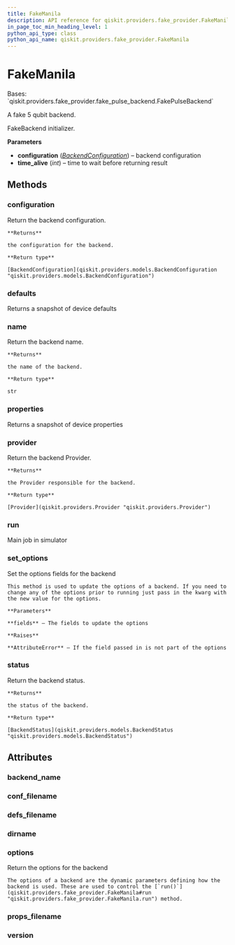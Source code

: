 ```yaml
---
title: FakeManila
description: API reference for qiskit.providers.fake_provider.FakeManila
in_page_toc_min_heading_level: 1
python_api_type: class
python_api_name: qiskit.providers.fake_provider.FakeManila
---
```


# FakeManila

<Class id="qiskit.providers.fake_provider.FakeManila" isDedicatedPage={true} github="https://github.com/qiskit/qiskit/tree/stable/0.23/qiskit/providers/fake_provider/backends/manila/fake_manila.py" signature="FakeManila" modifiers="class">
  Bases: `qiskit.providers.fake_provider.fake_pulse_backend.FakePulseBackend`

  A fake 5 qubit backend.

  FakeBackend initializer.

  **Parameters**

  *   **configuration** ([*BackendConfiguration*](qiskit.providers.models.BackendConfiguration "qiskit.providers.models.BackendConfiguration")) – backend configuration
  *   **time\_alive** (*int*) – time to wait before returning result

  ## Methods

  <span id="qiskit-providers-fake-provider-fakemanila-configuration" />

  ### configuration

  <Function id="qiskit.providers.fake_provider.FakeManila.configuration" signature="FakeManila.configuration()">
    Return the backend configuration.

    **Returns**

    the configuration for the backend.

    **Return type**

    [BackendConfiguration](qiskit.providers.models.BackendConfiguration "qiskit.providers.models.BackendConfiguration")
  </Function>

  <span id="qiskit-providers-fake-provider-fakemanila-defaults" />

  ### defaults

  <Function id="qiskit.providers.fake_provider.FakeManila.defaults" signature="FakeManila.defaults()">
    Returns a snapshot of device defaults
  </Function>

  <span id="qiskit-providers-fake-provider-fakemanila-name" />

  ### name

  <Function id="qiskit.providers.fake_provider.FakeManila.name" signature="FakeManila.name()">
    Return the backend name.

    **Returns**

    the name of the backend.

    **Return type**

    str
  </Function>

  <span id="qiskit-providers-fake-provider-fakemanila-properties" />

  ### properties

  <Function id="qiskit.providers.fake_provider.FakeManila.properties" signature="FakeManila.properties()">
    Returns a snapshot of device properties
  </Function>

  <span id="qiskit-providers-fake-provider-fakemanila-provider" />

  ### provider

  <Function id="qiskit.providers.fake_provider.FakeManila.provider" signature="FakeManila.provider()">
    Return the backend Provider.

    **Returns**

    the Provider responsible for the backend.

    **Return type**

    [Provider](qiskit.providers.Provider "qiskit.providers.Provider")
  </Function>

  <span id="qiskit-providers-fake-provider-fakemanila-run" />

  ### run

  <Function id="qiskit.providers.fake_provider.FakeManila.run" signature="FakeManila.run(run_input, **kwargs)">
    Main job in simulator
  </Function>

  <span id="qiskit-providers-fake-provider-fakemanila-set-options" />

  ### set\_options

  <Function id="qiskit.providers.fake_provider.FakeManila.set_options" signature="FakeManila.set_options(**fields)">
    Set the options fields for the backend

    This method is used to update the options of a backend. If you need to change any of the options prior to running just pass in the kwarg with the new value for the options.

    **Parameters**

    **fields** – The fields to update the options

    **Raises**

    **AttributeError** – If the field passed in is not part of the options
  </Function>

  <span id="qiskit-providers-fake-provider-fakemanila-status" />

  ### status

  <Function id="qiskit.providers.fake_provider.FakeManila.status" signature="FakeManila.status()">
    Return the backend status.

    **Returns**

    the status of the backend.

    **Return type**

    [BackendStatus](qiskit.providers.models.BackendStatus "qiskit.providers.models.BackendStatus")
  </Function>

  ## Attributes

  ### backend\_name

  <Attribute id="qiskit.providers.fake_provider.FakeManila.backend_name" attributeValue="'fake_manila'" />

  ### conf\_filename

  <Attribute id="qiskit.providers.fake_provider.FakeManila.conf_filename" attributeValue="'conf_manila.json'" />

  ### defs\_filename

  <Attribute id="qiskit.providers.fake_provider.FakeManila.defs_filename" attributeValue="'defs_manila.json'" />

  ### dirname

  <Attribute id="qiskit.providers.fake_provider.FakeManila.dirname" attributeValue="'/home/runner/work/qiskit/qiskit/.tox/docs/lib/python3.8/site-packages/qiskit/providers/fake_provider/backends/manila'" />

  ### options

  <Attribute id="qiskit.providers.fake_provider.FakeManila.options">
    Return the options for the backend

    The options of a backend are the dynamic parameters defining how the backend is used. These are used to control the [`run()`](qiskit.providers.fake_provider.FakeManila#run "qiskit.providers.fake_provider.FakeManila.run") method.
  </Attribute>

  ### props\_filename

  <Attribute id="qiskit.providers.fake_provider.FakeManila.props_filename" attributeValue="'props_manila.json'" />

  ### version

  <Attribute id="qiskit.providers.fake_provider.FakeManila.version" attributeValue="1" />
</Class>

